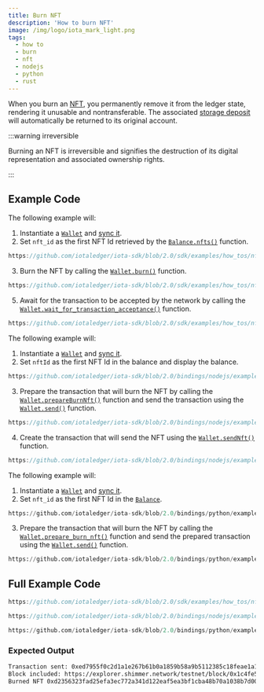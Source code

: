 ```yaml
---
title: Burn NFT
description: 'How to burn NFT'
image: /img/logo/iota_mark_light.png
tags:
  - how to
  - burn
  - nft
  - nodejs
  - python
  - rust
---
```



When you burn an [NFT](/learn/protocols/stardust/core-concepts/multi-asset-ledger#non-fungible-tokens-nfts),
you permanently remove it from the ledger state, rendering it unusable and nontransferable. The associated [storage deposit](/learn/protocols/stardust/core-concepts/storage-deposit) will automatically be returned to its original account.

:::warning irreversible

Burning an NFT is irreversible and signifies the destruction of its digital representation and
associated ownership rights.

:::

## Example Code

<Tabs groupId="language" queryString>
<TabItem value="rust" label="Rust">

The following example will:

1. Instantiate a [`Wallet`](http://localhost:3000/iota-sdk/2.0/references/nodejs/classes/Wallet) and [sync it](../accounts-and-addresses/check-balance.mdx).
2. Set `nft_id` as the first NFT Id retrieved by the [`Balance.nfts()`](file:///home/lucas/Documents/IOTA/iota-sdk/target/doc/iota_sdk/wallet/types/balance/struct.Balance.html#method.nfts) function.

<div className={'hide-code-block-extras'}>

```rust reference
https://github.com/iotaledger/iota-sdk/blob/2.0/sdk/examples/how_tos/nfts/burn_nft.rs#L35
```

</div>

3. Burn the NFT by calling the [`Wallet.burn()`](file:///home/lucas/Documents/IOTA/iota-sdk/target/doc/iota_sdk/wallet/core/struct.Wallet.html#method.burn)
   function.

<div className={'hide-code-block-extras'}>

```rust reference
https://github.com/iotaledger/iota-sdk/blob/2.0/sdk/examples/how_tos/nfts/burn_nft.rs#L44
```

</div>

5. Await for the transaction to be accepted by the network by calling the [`Wallet.wait_for_transaction_acceptance()`](file:///home/lucas/Documents/IOTA/iota-sdk/target/doc/iota_sdk/wallet/core/struct.Wallet.html#method.wait_for_transaction_acceptance) function.

<div className={'hide-code-block-extras'}>

```rust reference
https://github.com/iotaledger/iota-sdk/blob/2.0/sdk/examples/how_tos/nfts/burn_nft.rs#L47-L49
```

</div>
</TabItem>
<TabItem value="typescript-node" label="Typescript (Node.js)">

The following example will:

1. Instantiate a [`Wallet`](http://localhost:3000/iota-sdk/2.0/references/nodejs/classes/Wallet) and [sync it](../accounts-and-addresses/check-balance.mdx).
2. Set `nftId` as the first NFT Id in the balance and display the balance.

<div className={'hide-code-block-extras'}>

```typescript reference
https://github.com/iotaledger/iota-sdk/blob/2.0/bindings/nodejs/examples/how_tos/nfts/burn_nft.ts#L41-L45
```

</div>

3. Prepare the transaction that will burn the NFT by calling the [`Wallet.prepareBurnNft()`](../../references/nodejs/classes/Wallet.md#prepareburnnft) function and send the transaction using the [`Wallet.send()`](../../references/nodejs/classes/Wallet.md#send)
   function.

<div className={'hide-code-block-extras'}>

```typescript reference
https://github.com/iotaledger/iota-sdk/blob/2.0/bindings/nodejs/examples/how_tos/nfts/burn_nft.ts#L50-L52
```

</div>

4. Create the transaction that will send the NFT using the [`Wallet.sendNft()`](../../references/nodejs/classes/Wallet.md#sendnft) function.

<div className={'hide-code-block-extras'}>

```typescript reference
https://github.com/iotaledger/iota-sdk/blob/2.0/bindings/nodejs/examples/how_tos/nfts/burn_nft.ts#L56
```

</div>

</TabItem>
<TabItem value="python" label="Python">

The following example will:

1. Instantiate a [`Wallet`](http://localhost:3000/iota-sdk/2.0/references/python/iota_sdk/wallet/) and [sync it](../accounts-and-addresses/check-balance.mdx).
2. Set `nft_id` as the first NFT Id in the [`Balance`](http://localhost:3000/iota-sdk/2.0/references/python/iota_sdk/types/balance/).

<div className={'hide-code-block-extras'}>

```python reference
https://github.com/iotaledger/iota-sdk/blob/2.0/bindings/python/examples/how_tos/nfts/burn_nft.py#L19
```

</div>

3. Prepare the transaction that will burn the NFT by calling the [`Wallet.prepare_burn_nft()`](../../references/python/iota_sdk/wallet/wallet.md#prepare_burn_nft) function and send the prepared transaction using the [`Wallet.send()`](../../references/python/iota_sdk/wallet/wallet.md#send)
   function.

<div className={'hide-code-block-extras'}>

```python reference
https://github.com/iotaledger/iota-sdk/blob/2.0/bindings/python/examples/how_tos/nfts/burn_nft.py#L22
```

</div>

</TabItem>
</Tabs>

## Full Example Code

<Tabs groupId="language" queryString>
<TabItem value="rust" label="Rust">

```rust reference
https://github.com/iotaledger/iota-sdk/blob/2.0/sdk/examples/how_tos/nfts/burn_nft.rs
```

</TabItem>
<TabItem value="typescript-node" label="Typescript (Node.js)">

```typescript reference
https://github.com/iotaledger/iota-sdk/blob/2.0/bindings/nodejs/examples/how_tos/nfts/burn_nft.ts
```

</TabItem>
<TabItem value="python" label="Python">

```python reference
https://github.com/iotaledger/iota-sdk/blob/2.0/bindings/python/examples/how_tos/nfts/burn_nft.py
```

</TabItem>
</Tabs>

### Expected Output

```bash
Transaction sent: 0xed7955f0c2d1a1e267b61b0a1859b58a9b5112385c18feae1a198f3a9992d19e
Block included: https://explorer.shimmer.network/testnet/block/0x1c4fe528677089eeffaa01eefe34eda4a75f7c6f2020d83af61221571979f616
Burned NFT 0xd2356323fad25efa3ec772a341d122eaf5ea3bf1cba48b70a1038b7d00bc385d
```
